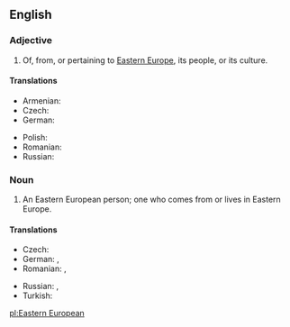 ==English==

===Adjective===
{{en-adj|head=[[eastern|Eastern]] [[European]]|-}}

# Of, from, or pertaining to [[Eastern Europe]], its people, or its culture.

====Translations====
{{trans-top|Eastern European}}
* Armenian: {{t-|hy|արեւելաեվրոպական|tr=arewelaevropakan|sc=Armn}}
* Czech: {{t+|cs|východoevropský}}
* German: {{t-|de|osteuropäisch}}
{{trans-mid}}
* Polish: {{t-|pl|wschodnioeuropejski|m}}
* Romanian: {{t-|ro|est-european}}
* Russian: {{t+|ru|восточноевропейский|tr=vostočnojevropéjskij|sc=Cyrl}}
{{trans-bottom}}

===Noun===
{{en-noun|head=[[Eastern]] [[European]]}}

# An Eastern European person; one who comes from or lives in Eastern Europe.

====Translations====
{{trans-top|Eastern European person}}
* Czech: {{t-|cs|Východoevropan|m}}
* German: {{t+|de|Osteuropäer|m}}, {{t+|de|Osteuropäerin|f}}
* Romanian: {{t-|ro|est-european|m}}, {{t-|ro|est-europeană|f}}
{{trans-mid}}
* Russian: {{t-|ru|восточноевропеец|m|tr=vostočnojevropéjec|sc=Cyrl}}, {{t-|ru|восточноевропейка|f|tr=vostočnojevropéjka|sc=Cyrl}}
* Turkish: {{t-|tr|Doğu Avrupalı}}
{{trans-bottom}}

[[pl:Eastern European]]